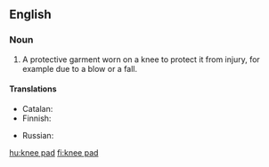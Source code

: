 ==English==

===Noun===
{{wikipedia}}
{{en-noun|sg=[[knee]] [[pad]]}}

# A protective garment worn on a knee to protect it from injury, for example due to a blow or a fall.

====Translations====
{{trans-top|protection for a knee}}
* Catalan: {{t|ca|genollera|f}}
* Finnish: {{t|fi|polvisuojus}}
{{trans-mid}}
* Russian: {{t|ru|наколенник|m|sc=Cyrl|tr=nakolénnik}}
{{trans-bottom}}

[[hu:knee pad]]
[[fi:knee pad]]